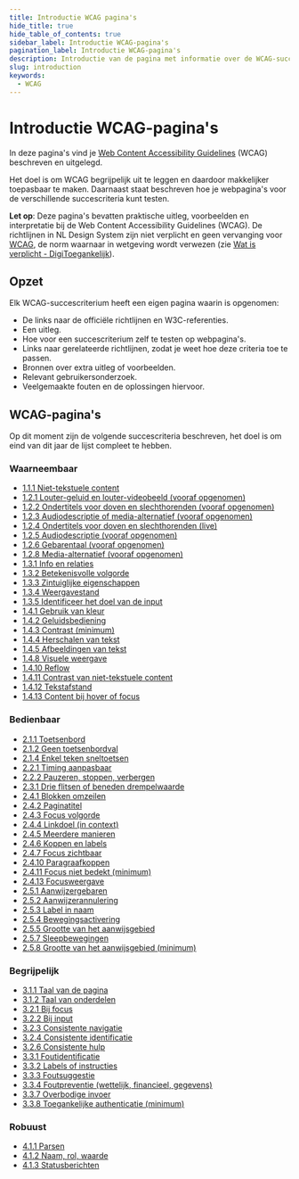 ```yaml
---
title: Introductie WCAG pagina's
hide_title: true
hide_table_of_contents: true
sidebar_label: Introductie WCAG-pagina's
pagination_label: Introductie WCAG-pagina's
description: Introductie van de pagina met informatie over de WCAG-succescriteria.
slug: introduction
keywords:
  - WCAG
---
```



# Introductie WCAG-pagina's

In deze pagina's vind je [<span lang="en">Web Content Accessibility Guidelines</span>](https://www.w3.org/Translations/WCAG22-nl/) (WCAG) beschreven en uitgelegd.

Het doel is om WCAG begrijpelijk uit te leggen en daardoor makkelijker toepasbaar te maken. Daarnaast staat beschreven hoe je webpagina's voor de verschillende succescriteria kunt testen.

**Let op**: Deze pagina's bevatten praktische uitleg, voorbeelden en interpretatie bij de Web Content Accessibility Guidelines (WCAG). De richtlijnen in NL Design System zijn niet verplicht en geen vervanging voor [WCAG](https://www.w3.org/WAI/standards-guidelines/wcag/), de norm waarnaar in wetgeving wordt verwezen (zie [Wat is verplicht - DigiToegankelijk](https://www.digitoegankelijk.nl/wetgeving/wat-is-verplicht)).

## Opzet

Elk WCAG-succescriterium heeft een eigen pagina waarin is opgenomen:

- De links naar de officiële richtlijnen en W3C-referenties.
- Een uitleg.
- Hoe voor een succescriterium zelf te testen op webpagina's.
- Links naar gerelateerde richtlijnen, zodat je weet hoe deze criteria toe te passen.
- Bronnen over extra uitleg of voorbeelden.
- Relevant gebruikersonderzoek.
- Veelgemaakte fouten en de oplossingen hiervoor.

## WCAG-pagina's

Op dit moment zijn de volgende succescriteria beschreven, het doel is om eind van dit jaar de lijst compleet te hebben.

### Waarneembaar

- [1.1.1 Niet-tekstuele content](/wcag/1.1.1)
- [1.2.1 Louter-geluid en louter-videobeeld (vooraf opgenomen)](/wcag/1.2.1)
- [1.2.2 Ondertitels voor doven en slechthorenden (vooraf opgenomen)](/wcag/1.2.2)
- [1.2.3 Audiodescriptie of media-alternatief (vooraf opgenomen)](/wcag/1.2.3)
- [1.2.4 Ondertitels voor doven en slechthorenden (live)](/wcag/1.2.4)
- [1.2.5 Audiodescriptie (vooraf opgenomen)](/wcag/1.2.5)
- [1.2.6 Gebarentaal (vooraf opgenomen)](/wcag/1.2.6)
- [1.2.8 Media-alternatief (vooraf opgenomen)](/wcag/1.2.8)
- [1.3.1 Info en relaties](/wcag/1.3.1)
- [1.3.2 Betekenisvolle volgorde](/wcag/1.3.2)
- [1.3.3 Zintuiglijke eigenschappen](/wcag/1.3.3)
- [1.3.4 Weergavestand](/wcag/1.3.4)
- [1.3.5 Identificeer het doel van de input](/wcag/1.3.5)
- [1.4.1 Gebruik van kleur](/wcag/1.4.1)
- [1.4.2 Geluidsbediening](/wcag/1.4.2)
- [1.4.3 Contrast (minimum)](/wcag/1.4.3)
- [1.4.4 Herschalen van tekst](/wcag/1.4.4)
- [1.4.5 Afbeeldingen van tekst](/wcag/1.4.5)
- [1.4.8 Visuele weergave](/wcag/1.4.8)
- [1.4.10 Reflow](/wcag/1.4.10)
- [1.4.11 Contrast van niet-tekstuele content](/wcag/1.4.11)
- [1.4.12 Tekstafstand](/wcag/1.4.12)
- [1.4.13 Content bij hover of focus](/wcag/1.4.13)

### Bedienbaar

- [2.1.1 Toetsenbord](/wcag/2.1.1)
- [2.1.2 Geen toetsenbordval](/wcag/2.1.2)
- [2.1.4 Enkel teken sneltoetsen](/wcag/2.1.4)
- [2.2.1 Timing aanpasbaar](/wcag/2.2.1)
- [2.2.2 Pauzeren, stoppen, verbergen](/wcag/2.2.2)
- [2.3.1 Drie flitsen of beneden drempelwaarde](/wcag/2.3.1)
- [2.4.1 Blokken omzeilen](/wcag/2.4.1)
- [2.4.2 Paginatitel](/wcag/2.4.2)
- [2.4.3 Focus volgorde](/wcag/2.4.3)
- [2.4.4 Linkdoel (in context)](/wcag/2.4.4)
- [2.4.5 Meerdere manieren](/wcag/2.4.5)
- [2.4.6 Koppen en labels](/wcag/2.4.6)
- [2.4.7 Focus zichtbaar](/wcag/2.4.7)
- [2.4.10 Paragraafkoppen](/wcag/2.4.10)
- [2.4.11 Focus niet bedekt (minimum)](/wcag/2.4.11)
- [2.4.13 Focusweergave](/wcag/2.4.13)
- [2.5.1 Aanwijzergebaren](/wcag/2.5.1)
- [2.5.2 Aanwijzerannulering](/wcag/2.5.2)
- [2.5.3 Label in naam](/wcag/2.5.3)
- [2.5.4 Bewegingsactivering](/wcag/2.5.4)
- [2.5.5 Grootte van het aanwijsgebied](/wcag/2.5.5)
- [2.5.7 Sleepbewegingen](/wcag/2.5.7)
- [2.5.8 Grootte van het aanwijsgebied (minimum)](/wcag/2.5.8)

### Begrijpelijk

- [3.1.1 Taal van de pagina](/wcag/3.1.1)
- [3.1.2 Taal van onderdelen](/wcag/3.1.2)
- [3.2.1 Bij focus](/wcag/3.2.1)
- [3.2.2 Bij input](/wcag/3.2.2)
- [3.2.3 Consistente navigatie](/wcag/3.2.3)
- [3.2.4 Consistente identificatie](/wcag/3.2.4)
- [3.2.6 Consistente hulp](/wcag/3.2.6)
- [3.3.1 Foutidentificatie](/wcag/3.3.1)
- [3.3.2 Labels of instructies](/wcag/3.3.2)
- [3.3.3 Foutsuggestie](/wcag/3.3.3)
- [3.3.4 Foutpreventie (wettelijk, financieel, gegevens)](/wcag/3.3.4)
- [3.3.7 Overbodige invoer](/wcag/3.3.7)
- [3.3.8 Toegankelijke authenticatie (minimum)](/wcag/3.3.8)

### Robuust

- [4.1.1 Parsen](/wcag/4.1.1)
- [4.1.2 Naam, rol, waarde](/wcag/4.1.2)
- [4.1.3 Statusberichten](/wcag/4.1.3)

<FormFooterInfo />
